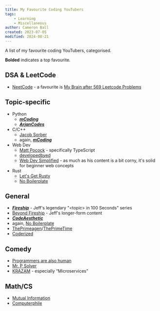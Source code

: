 ```yaml
---
title: My Favourite Coding YouTubers
tags:
    - Learning
    - Miscellaneous
author: Cameron Ball
created: 2023-07-05
modified: 2024-08-21
---
```


A list of my favourite coding YouTubers, categorised.

**Bolded** indicates a top favourite.

## DSA & LeetCode

- [NeetCode](https://www.youtube.com/@NeetCode) - a favourite is [My Brain after 569 Leetcode Problems](https://www.youtube.com/watch?v=8wysIxzqgPI)

## Topic-specific

- Python
  - [***mCoding***](https://www.youtube.com/@mCoding)
  - [***ArjanCodes***](https://www.youtube.com/@ArjanCodes)
- C/C++
  - [Jacob Sorber](https://www.youtube.com/@JacobSorber)
  - again, [***mCoding***](https://www.youtube.com/@mCoding)
- Web Dev
  - [Matt Pocock](https://www.youtube.com/@mattpocockuk) - specifically TypeScript
  - [developedbyed](https://www.youtube.com/@developedbyed)
  - [Web Dev Simplified](https://www.youtube.com/@WebDevSimplified) - as much as his content is a bit corny, it's solid for beginner web concepts
- Rust
  - [Let's Get Rusty](https://www.youtube.com/@letsgetrusty)
  - [No Boilerplate](https://www.youtube.com/@NoBoilerplate)

## General

- [***Fireship***](https://www.youtube.com/@Fireship) - Jeff's legendary "\<topic> in 100 Seconds" series
- [Beyond Fireship](https://www.youtube.com/@beyondfireship) - Jeff's longer-form content
- [***CodeAesthetic***](https://www.youtube.com/@CodeAesthetic)
- again, [No Boilerplate](https://www.youtube.com/@NoBoilerplate)
- [ThePrimeagen](https://www.youtube.com/@ThePrimeagen)/[ThePrimeTime](https://www.youtube.com/@ThePrimeTimeagen)
- [Coderized](https://youtube.com/@coderized?si=QbvEK8kpFjgxCEXZ)

## Comedy

- [Programmers are also human](https://www.youtube.com/@programmersarealsohuman5909)
- [Mr. P Solver](https://www.youtube.com/playlist?list=PLkdGijFCNuVmu35l6EJxdvsvf7xj4EQVf)
- [KRAZAM](https://www.youtube.com/krazam) - especially “Microservices”

## Math/CS

- [Mutual Information](https://youtube.com/@Mutual_Information)
- [Computerphile](https://www.youtube.com/computerphile)
